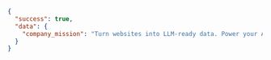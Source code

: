 ```json JSON
{
  "success": true,
  "data": {
    "company_mission": "Turn websites into LLM-ready data. Power your AI apps with clean data crawled from any website."
  }
}
```
